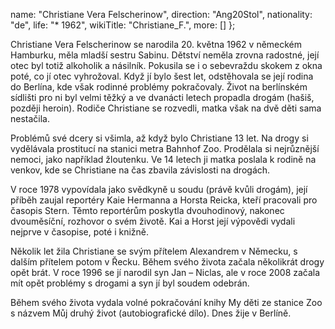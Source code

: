 
  name: "Christiane Vera Felscherinow",
  direction: "Ang20Stol",
  nationality: "de",
  life: "* 1962",
  wikiTitle: "Christiane_F.",
  more: []
};

<Author author={author} wikiText />

Christiane Vera Felscherinow se narodila 20. května 1962 v německém Hamburku, měla mladší sestru Sabinu. 
Dětství neměla zrovna radostné, její otec byl totiž alkoholik a násilník. Pokusila se i o sebevraždu 
skokem z okna poté, co jí otec vyhrožoval. Když jí bylo šest let, odstěhovala se její rodina do Berlína, 
kde však rodinné problémy pokračovaly. Život na berlínském sídlišti pro ni byl velmi těžký a ve dvanácti 
letech propadla drogám (hašiš, později heroin). Rodiče Christiane se rozvedli, matka však na dvě děti 
sama nestačila. 

Problémů své dcery si všimla, až když bylo Christiane 13 let. Na drogy si vydělávala prostitucí na stanici 
metra Bahnhof Zoo. Prodělala si nejrůznější nemoci, jako například žloutenku. Ve 14 letech ji matka 
poslala k rodině na venkov, kde se Christiane na čas zbavila závislosti na drogách. 

V roce 1978 vypovídala jako svědkyně u soudu (právě kvůli drogám), její příběh zaujal reportéry Kaie 
Hermanna a Horsta Reicka, kteří pracovali pro časopis Stern. Těmto reportérům poskytla dvouhodinový, 
nakonec dvouměsíční, rozhovor o svém životě. Kai a Horst její výpovědi vydali nejprve v časopise, 
poté i knižně. 

Několik let žila Christiane se svým přítelem Alexandrem v Německu, s dalším přítelem potom v Řecku. 
Během svého života začala několikrát drogy opět brát. V roce 1996 se jí narodil syn Jan – Niclas, 
ale v roce 2008 začala mít opět problémy s drogami a syn jí byl soudem odebrán. 

Během svého života vydala volné pokračování knihy My děti ze stanice Zoo s názvem Můj druhý život 
(autobiografické dílo). Dnes žije v Berlíně. 